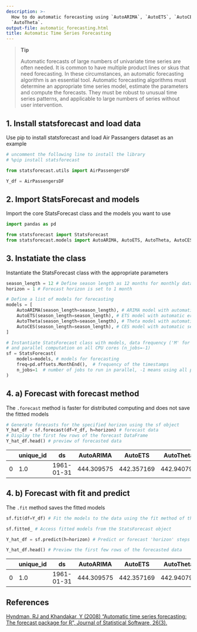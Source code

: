 ```yaml
---
description: >-
  How to do automatic forecasting using `AutoARIMA`, `AutoETS`, `AutoCES` and
  `AutoTheta`.
output-file: automatic_forecasting.html
title: Automatic Time Series Forecasting
---
```



> **Tip**
>
> Automatic forecasts of large numbers of univariate time series are
> often needed. It is common to have multiple product lines or skus that
> need forecasting. In these circumstances, an automatic forecasting
> algorithm is an essential tool. Automatic forecasting algorithms must
> determine an appropriate time series model, estimate the parameters
> and compute the forecasts. They must be robust to unusual time series
> patterns, and applicable to large numbers of series without user
> intervention.

## 1. Install statsforecast and load data

Use pip to install statsforecast and load Air Passangers dataset as an
example


```python
# uncomment the following line to install the library
# %pip install statsforecast
```


```python
from statsforecast.utils import AirPassengersDF
```


```python
Y_df = AirPassengersDF
```

## 2. Import StatsForecast and models

Import the core StatsForecast class and the models you want to use


```python
import pandas as pd

from statsforecast import StatsForecast
from statsforecast.models import AutoARIMA, AutoETS, AutoTheta, AutoCES
```

## 3. Instatiate the class

Instantiate the StatsForecast class with the appropriate parameters


```python
season_length = 12 # Define season length as 12 months for monthly data
horizon = 1 # Forecast horizon is set to 1 month

# Define a list of models for forecasting
models = [
    AutoARIMA(season_length=season_length), # ARIMA model with automatic order selection and seasonal component
    AutoETS(season_length=season_length), # ETS model with automatic error, trend, and seasonal component
    AutoTheta(season_length=season_length), # Theta model with automatic seasonality detection
    AutoCES(season_length=season_length), # CES model with automatic seasonality detection
]

# Instantiate StatsForecast class with models, data frequency ('M' for monthly),
# and parallel computation on all CPU cores (n_jobs=-1)
sf = StatsForecast(
    models=models, # models for forecasting
    freq=pd.offsets.MonthEnd(),  # frequency of the timestamps
    n_jobs=1  # number of jobs to run in parallel, -1 means using all processors
)
```

## 4. a) Forecast with forecast method

The `.forecast` method is faster for distributed computing and does not
save the fittted models


```python
# Generate forecasts for the specified horizon using the sf object
Y_hat_df = sf.forecast(df=Y_df, h=horizon) # forecast data
# Display the first few rows of the forecast DataFrame
Y_hat_df.head() # preview of forecasted data
```

|     | unique_id | ds         | AutoARIMA  | AutoETS    | AutoTheta  | CES       |
|-----|-----------|------------|------------|------------|------------|-----------|
| 0   | 1.0       | 1961-01-31 | 444.309575 | 442.357169 | 442.940797 | 453.03418 |

## 4. b) Forecast with fit and predict

The `.fit` method saves the fitted models


```python
sf.fit(df=Y_df) # Fit the models to the data using the fit method of the StatsForecast object

sf.fitted_ # Access fitted models from the StatsForecast object

Y_hat_df = sf.predict(h=horizon) # Predict or forecast 'horizon' steps ahead using the predict method

Y_hat_df.head() # Preview the first few rows of the forecasted data
```

|     | unique_id | ds         | AutoARIMA  | AutoETS    | AutoTheta  | CES       |
|-----|-----------|------------|------------|------------|------------|-----------|
| 0   | 1.0       | 1961-01-31 | 444.309575 | 442.357169 | 442.940797 | 453.03418 |

## References

[Hyndman, RJ and Khandakar, Y (2008) “Automatic time series forecasting:
The forecast package for R”, Journal of Statistical Software,
26(3).](https://www.jstatsoft.org/article/view/v027i03)

